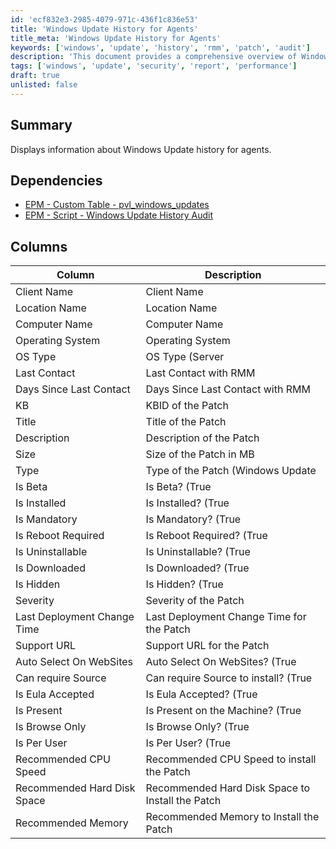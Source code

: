 ```yaml
---
id: 'ecf832e3-2985-4079-971c-436f1c836e53'
title: 'Windows Update History for Agents'
title_meta: 'Windows Update History for Agents'
keywords: ['windows', 'update', 'history', 'rmm', 'patch', 'audit']
description: 'This document provides a comprehensive overview of Windows Update history for agents, detailing the various columns of information such as client name, operating system, patch details, and installation status. It also lists dependencies for effective auditing and management of Windows updates.'
tags: ['windows', 'update', 'security', 'report', 'performance']
draft: true
unlisted: false
---
```

## Summary

Displays information about Windows Update history for agents.

## Dependencies

- [EPM - Custom Table - pvl_windows_updates](https://proval.itglue.com/DOC-5078775-12275091)
- [EPM - Script - Windows Update History Audit](https://proval.itglue.com/DOC-5078775-12275093)

## Columns

| Column                          | Description                                       |
|---------------------------------|---------------------------------------------------|
| Client Name                     | Client Name                                       |
| Location Name                   | Location Name                                     |
| Computer Name                   | Computer Name                                     |
| Operating System                | Operating System                                  |
| OS Type                         | OS Type (Server|Workstation)                     |
| Last Contact                    | Last Contact with RMM                             |
| Days Since Last Contact         | Days Since Last Contact with RMM                  |
| KB                              | KBID of the Patch                                 |
| Title                           | Title of the Patch                                |
| Description                     | Description of the Patch                          |
| Size                            | Size of the Patch in MB                           |
| Type                            | Type of the Patch (Windows Update | Driver | Third Party) |
| Is Beta                         | Is Beta? (True | False)                          |
| Is Installed                    | Is Installed? (True | False)                     |
| Is Mandatory                    | Is Mandatory? (True | False)                     |
| Is Reboot Required              | Is Reboot Required? (True | False)               |
| Is Uninstallable                | Is Uninstallable? (True | False)                 |
| Is Downloaded                   | Is Downloaded? (True | False)                    |
| Is Hidden                       | Is Hidden? (True | False)                        |
| Severity                        | Severity of the Patch                             |
| Last Deployment Change Time      | Last Deployment Change Time for the Patch        |
| Support URL                     | Support URL for the Patch                         |
| Auto Select On WebSites         | Auto Select On WebSites? (True | False)          |
| Can require Source              | Can require Source to install? (True | False)    |
| Is Eula Accepted                | Is Eula Accepted? (True | False)                 |
| Is Present                      | Is Present on the Machine? (True | False)        |
| Is Browse Only                  | Is Browse Only? (True | False)                   |
| Is Per User                     | Is Per User? (True | False)                      |
| Recommended CPU Speed           | Recommended CPU Speed to install the Patch        |
| Recommended Hard Disk Space     | Recommended Hard Disk Space to Install the Patch  |
| Recommended Memory              | Recommended Memory to Install the Patch           |













